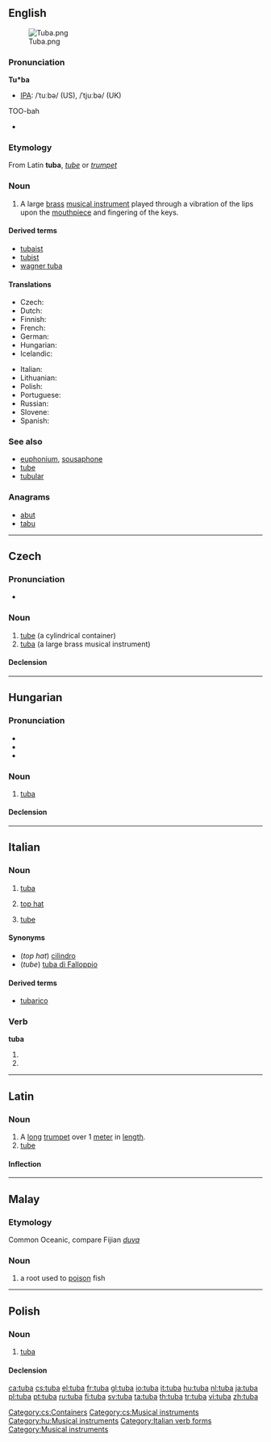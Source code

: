 {{wikipedia}}
{{also|Tuba|túba|tūba}}
==English==
[[Image:Tuba.png|thumb]]

===Pronunciation===
'''Tu*ba'''

* [[IPA]]: /ˈtuːbə/ (US), /ˈtjuːbə/ (UK)
TOO-bah
* {{rhymes|uːbə}}

===Etymology===
From Latin '''tuba''', ''[[tube]]'' or ''[[trumpet]]''

===Noun===
{{en-noun}}

# A large [[brass]] [[musical instrument]] played through a vibration of the lips upon the [[mouthpiece]] and fingering of the keys.

====Derived terms====
* [[tubaist]]
* [[tubist]]
* [[wagner tuba]]

====Translations====
{{trans-top|a large brass musical instrument}}
* Czech: {{t+|cs|tuba|f}}
* Dutch: {{t+|nl|tuba|m}}
* Finnish: {{t+|fi|tuuba}}
* French: {{t+|fr|tuba|m}}
* German: {{t+|de|Tuba|f}}
* Hungarian: {{t-|hu|tuba}}
* Icelandic: {{t-|is|túba|f}}
{{trans-mid}}
* Italian: {{t+|it|tuba|f}}
* Lithuanian: {{t-|lt|tūba|xs=Lithuanian}}
* Polish: {{t+|pl|tuba|f}}
* Portuguese: {{t+|pt|tuba|f}}
* Russian: {{t-|ru|туба|f|tr=túba|sc=Cyrl}}
* Slovene: {{t-|sl|tuba|f}}
* Spanish: {{t-|es|tuba|f}}
{{trans-bottom}}

===See also===
* [[euphonium]], [[sousaphone]]
* [[tube]]
* [[tubular]]

===Anagrams===
* [[abut]]
* [[tabu]]

----

==Czech==

===Pronunciation===
* {{IPA|/tʊba/|lang=cs}}

===Noun===
{{cs-noun|g=f}}

# [[tube]] (a cylindrical container)
# [[#English|tuba]] (a large brass musical instrument)

====Declension====
{{cs-decl-noun|tuba|tuby|tubě|tubu|tubo|tubě|tubou|tuby|tub|tubám|tuby|tuby|tubách|tubami}}

[[Category:cs:Containers]]
[[Category:cs:Musical instruments]]

----

==Hungarian==
{{wikipedia|lang=hu|Tuba (hangszer)|Tuba}}

===Pronunciation===
* {{IPA|/ˈtubɒ/|lang=hu}}
* {{audio|Hu-tuba.ogg|Audio}}
* {{hyphenation|tu|ba}}

===Noun===
{{hu-noun|pl=tubák}}

# {{musical instruments|lang=hu}} [[#English|tuba]]

====Declension====
{{hu-decl-k-back|tub|á}}{{hu-pos-tok|tubá}}

[[Category:hu:Musical instruments]]

----

==Italian==
{{wikipedia|lang=it}}
===Noun===
{{it-noun|tub|f|a|e}}

# {{context|musical instrument|lang=it}} [[#English|tuba]]
# [[top hat]]
# {{context|anatomy|lang=it}} [[tube]]

====Synonyms====
*(''top hat'') [[cilindro]]
*(''tube'') [[tuba di Falloppio]]

====Derived terms====
*[[tubarico]]

===Verb===
'''tuba'''

# {{form of|[[third-person|Third-person]] [[singular]] [[present tense]]|[[tubare#Italian|tubare]]|lang=Italian}}
# {{form of|[[second-person|Second-person]] singular [[imperative]]|tubare#Italian|tubare|lang=Italian}}

[[Category:Italian verb forms]]

----

==Latin==

===Noun===
{{la-noun|tuba|tubae|tubae|f|first}}

# A [[long]] [[trumpet]] over 1 [[meter]] in [[length]].
# [[tube]]

====Inflection====
{{ladecl1}}
{{la-decl-1st|tub}}

----

==Malay==

===Etymology===
Common Oceanic, compare Fijian ''[[duva]]''

===Noun===
{{infl|ms|noun}}

# a root used to [[poison]] fish

----

==Polish==
{{wikipedia|lang=pl}}

===Noun===
{{infl|pl|noun|g=f}}

# {{musical instrument|lang=pl}} [[#English|tuba]]

====Declension====
{{pl-decl-noun-f|tu|b}}

[[Category:Musical instruments]]

[[ca:tuba]]
[[cs:tuba]]
[[el:tuba]]
[[fr:tuba]]
[[gl:tuba]]
[[io:tuba]]
[[it:tuba]]
[[hu:tuba]]
[[nl:tuba]]
[[ja:tuba]]
[[pl:tuba]]
[[pt:tuba]]
[[ru:tuba]]
[[fi:tuba]]
[[sv:tuba]]
[[ta:tuba]]
[[th:tuba]]
[[tr:tuba]]
[[vi:tuba]]
[[zh:tuba]]